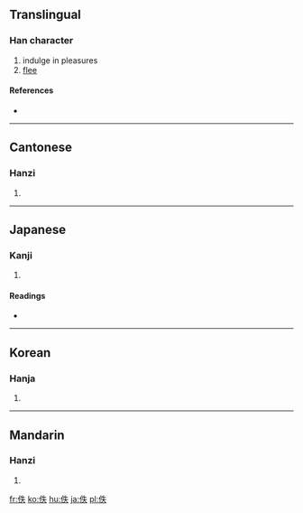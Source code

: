 ==Translingual==

===Han character===
{{Han char|rn=9|rad=人|as=05|sn=7|four=2523<sub>0</sub>|canj=人竹手人 (OHQO)}}

# indulge in pleasures
# [[flee]]

====References====
* {{Han ref|kx=0099.030|dkj=00516|dj=0208.100|hdz=10134.050|uh=4F5A|ud=20314|bh=A748|bd=42824}}

----

==Cantonese==

===Hanzi===
{{yue-hanzi|jyut=|y=yat6}}

# {{defn|Cantonese}}

----

==Japanese==

===Kanji===
{{ja-kanji|grade=|rs=人05}}

# {{defn|Japanese}}

====Readings====
* {{ja-readings|on=[[いつ]] (itsu), [[てつ]] (tetsu)|kun=[[のがれる]] (nogareru)}}

----

==Korean==

===Hanja===
{{ko-hanja|hangeul=[[일]], [[질]]|rv=il, jil|mr=il, chil}}

# {{defn|Korean}}

----

==Mandarin==

===Hanzi===
{{cmn-hanzi|pin=[[dié]] ([[die2]]), [[yì]] ([[yi4]])|wg=tieh<sup>2</sup>, i<sup>4</sup>}}

# {{defn|Mandarin}}

[[fr:佚]]
[[ko:佚]]
[[hu:佚]]
[[ja:佚]]
[[pl:佚]]